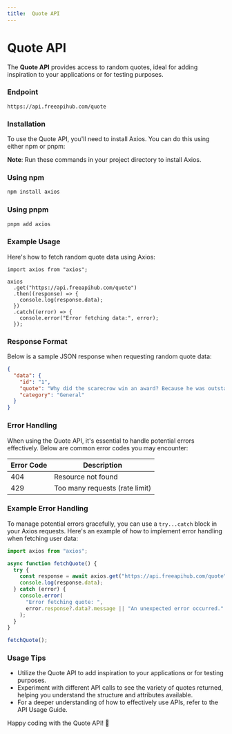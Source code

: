 ```yaml
---
title:  Quote API
---
```


# Quote API

The **Quote API** provides access to random quotes, ideal for adding inspiration to your applications or for testing purposes.

### Endpoint

```shell
https://api.freeapihub.com/quote
```


### Installation

To use the Quote API, you'll need to install Axios. You can do this using either npm or pnpm:

**Note**: Run these commands in your project directory to install Axios.

### Using npm

```bash
npm install axios
```
### Using pnpm

```bash
pnpm add axios
```

### Example Usage

Here's how to fetch random quote data using Axios:

```tsx
import axios from "axios";

axios
  .get("https://api.freeapihub.com/quote")
  .then((response) => {
    console.log(response.data);
  })
  .catch((error) => {
    console.error("Error fetching data:", error);
  });
```

### Response Format

Below is a sample JSON response when requesting random quote data:

```json
{
  "data": {
    "id": "1",
    "quote": "Why did the scarecrow win an award? Because he was outstanding in his field!",
    "category": "General"
  }
}
```

### Error Handling

When using the Quote API, it's essential to handle potential errors effectively. Below are common error codes you may encounter:

| Error Code | Description                    |
| ---------- | ------------------------------ |
| 404        | Resource not found             |
| 429        | Too many requests (rate limit) |

### Example Error Handling

To manage potential errors gracefully, you can use a `try...catch` block in your Axios requests. Here's an example of how to implement error handling when fetching user data:

```javascript
import axios from "axios";

async function fetchQuote() {
  try {
    const response = await axios.get("https://api.freeapihub.com/quote");
    console.log(response.data);
  } catch (error) {
    console.error(
      "Error fetching quote: ",
      error.response?.data?.message || "An unexpected error occurred."
    );
  }
}

fetchQuote();
```

### Usage Tips

- Utilize the Quote API to add inspiration to your applications or for testing purposes.
- Experiment with different API calls to see the variety of quotes returned, helping you understand the structure and attributes available.
- For a deeper understanding of how to effectively use APIs, refer to the API Usage Guide.

Happy coding with the Quote API! 🎉

